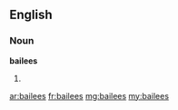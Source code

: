==English==

===Noun===
'''bailees'''

# {{plural of|bailee}}

[[ar:bailees]]
[[fr:bailees]]
[[mg:bailees]]
[[my:bailees]]